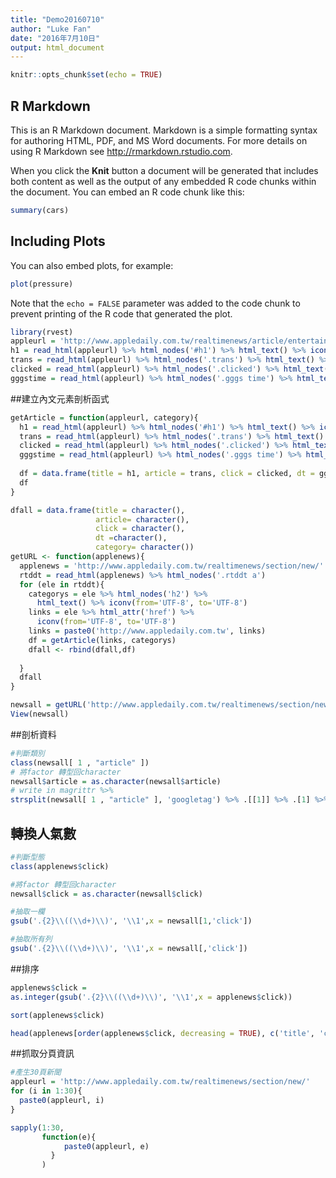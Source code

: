 ```yaml
---
title: "Demo20160710"
author: "Luke Fan"
date: "2016年7月10日"
output: html_document
---
```


```r
knitr::opts_chunk$set(echo = TRUE)
```

## R Markdown

This is an R Markdown document. Markdown is a simple formatting syntax for authoring HTML, PDF, and MS Word documents. For more details on using R Markdown see <http://rmarkdown.rstudio.com>.

When you click the **Knit** button a document will be generated that includes both content as well as the output of any embedded R code chunks within the document. You can embed an R code chunk like this:

```r
summary(cars)
```

## Including Plots

You can also embed plots, for example:

```r
plot(pressure)
```

Note that the `echo = FALSE` parameter was added to the code chunk to prevent printing of the R code that generated the plot.

```r
library(rvest)
appleurl = 'http://www.appledaily.com.tw/realtimenews/article/entertainment/20160710/904877/伊能靜生女照被當廣告　坐月子還要忙告人'
h1 = read_html(appleurl) %>% html_nodes('#h1') %>% html_text() %>% iconv(from='UTF-8', to='UTF-8')
trans = read_html(appleurl) %>% html_nodes('.trans') %>% html_text() %>% iconv(from='UTF-8', to='UTF-8')
clicked = read_html(appleurl) %>% html_nodes('.clicked') %>% html_text() %>% iconv(from='UTF-8', to='UTF-8')
gggstime = read_html(appleurl) %>% html_nodes('.gggs time') %>% html_text() %>% iconv(from='UTF-8', to='UTF-8')
```
##建立內文元素剖析函式
```r
getArticle = function(appleurl, category){
  h1 = read_html(appleurl) %>% html_nodes('#h1') %>% html_text() %>% iconv(from='UTF-8', to='UTF-8')
  trans = read_html(appleurl) %>% html_nodes('.trans') %>% html_text() %>% iconv(from='UTF-8', to='UTF-8')
  clicked = read_html(appleurl) %>% html_nodes('.clicked') %>% html_text() %>% iconv(from='UTF-8', to='UTF-8')
  gggstime = read_html(appleurl) %>% html_nodes('.gggs time') %>% html_text() %>% iconv(from='UTF-8', to='UTF-8')
  
  df = data.frame(title = h1, article = trans, click = clicked, dt = gggstime, category = category)
  df
}
```





```r
dfall = data.frame(title = character(), 
                   article= character(),
                   click = character(), 
                   dt =character(),
                   category= character())
getURL <- function(applenews){  
  applenews = 'http://www.appledaily.com.tw/realtimenews/section/new/'
  rtddt = read_html(applenews) %>% html_nodes('.rtddt a')
  for (ele in rtddt){
    categorys = ele %>% html_nodes('h2') %>% 
      html_text() %>% iconv(from='UTF-8', to='UTF-8')
    links = ele %>% html_attr('href') %>% 
      iconv(from='UTF-8', to='UTF-8')
    links = paste0('http://www.appledaily.com.tw', links)
    df = getArticle(links, categorys)
    dfall <- rbind(dfall,df)
    
  }
  dfall
}
```


```r
newsall = getURL('http://www.appledaily.com.tw/realtimenews/section/new/')
View(newsall)
```

##剖析資料
```r
#判斷類別
class(newsall[ 1 , "article" ])
# 將factor 轉型回character
newsall$article = as.character(newsall$article)
# write in magrittr %>%
strsplit(newsall[ 1 , "article" ], 'googletag') %>% .[[1]] %>% .[1] %>% trimws() %>% strsplit(., '  +') %>% .[[1]] %>% paste(., collapse = ' ')
```


## 轉換人氣數
```r
#判斷型態
class(applenews$click)
```


```r
#將factor 轉型回character
newsall$click = as.character(newsall$click)

#抽取一欄
gsub('.{2}\\((\\d+)\\)', '\\1',x = newsall[1,'click'])
```



```r
#抽取所有列
gsub('.{2}\\((\\d+)\\)', '\\1',x = newsall[,'click'])
```

##排序
```r
applenews$click = 
as.integer(gsub('.{2}\\((\\d+)\\)', '\\1',x = applenews$click))

sort(applenews$click)
```

```r
head(applenews[order(applenews$click, decreasing = TRUE), c('title', 'click') ], 5)
```


##抓取分頁資訊
```r
#產生30頁新聞
appleurl = 'http://www.appledaily.com.tw/realtimenews/section/new/' 
for (i in 1:30){
  paste0(appleurl, i)
}

sapply(1:30, 
       function(e){ 
            paste0(appleurl, e)
         }
       )
```

